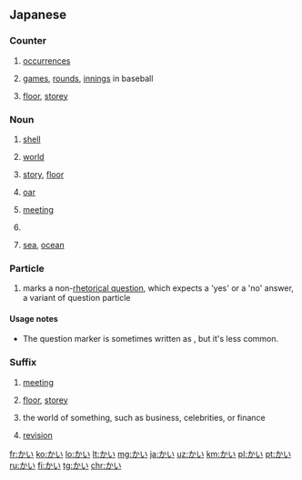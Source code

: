 ==Japanese==

===Counter===
{{ja-pos|counter}}

# {{ja-def|回}} [[occurrences]]
# {{ja-def|回}} [[games]], [[rounds]], [[innings]] in baseball
# {{ja-def|階}} [[floor]], [[storey]]

===Noun===
{{ja-noun}}

# {{ja-def|貝}} [[shell]]
# {{ja-def|界}} [[world]]
# {{ja-def|階}} [[story]], [[floor]]
# {{ja-def|櫂}} [[oar]]
# {{ja-def|会}} [[meeting]]
# {{ja-def|甲斐}}
# {{ja-def|海}} [[sea]], [[ocean]]

===Particle===
{{ja-pos|particle}}

# {{ja-def|かい}} {{lb|ja|familiar}} marks a non-[[rhetorical question]], which expects a 'yes' or a 'no' answer, a variant of question particle {{m|ja|か|tr=ka}}
#: {{ja-usex|元気'''かい'''？|げんき '''かい'''？|Are you fine?}}
#: {{ja-usex|あの[[女の子]]に[[気がある]]の '''かい'''。|あの [[おんな の こ]] に [[き が ある]] の '''かい'''。|Are you [[interest]]ed in that [[girl]]?}}
#: {{ja-usex|彼はもう[[来る|来た]]'''かい'''？|かれ は もう [[くる|きた]] '''かい'''？|Has he [[come]] yet?}}
#: {{ja-usex|[[本当]]に出来るの'''かい'''？|[[ほんとう]] に できる の '''かい'''？|Can you [[really]] do it?}} 

====Usage notes====
* The question marker {{m|ja|かい|tr=kai}} is sometimes written as {{m|ja|かえ|tr=kae}}, but it's less common.

===Suffix===
{{ja-pos|suffix}}

# {{ja-def|会}} [[meeting]]
# {{ja-def|階}} [[floor]], [[storey]]
# {{ja-def|界}} the world of something, such as business, celebrities, or finance
# {{ja-def|改}} [[revision]]

[[fr:かい]]
[[ko:かい]]
[[lo:かい]]
[[lt:かい]]
[[mg:かい]]
[[ja:かい]]
[[uz:かい]]
[[km:かい]]
[[pl:かい]]
[[pt:かい]]
[[ru:かい]]
[[fi:かい]]
[[tg:かい]]
[[chr:かい]]